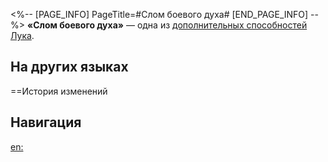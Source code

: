 <%-- [PAGE_INFO]
PageTitle=#Слом боевого духа#
[END_PAGE_INFO] --%>
{{Навык Инфобокс
|Название         = Слом боевого духа
|Изображение      = След Слом боевого духа.png
|Персонаж         = Лука
|Тип              = Доп. способность
|Возвышение       = 6
|Длительность     = 
|Описание         = Во время использования усиленной базовой атаки каждый удар навыка Прямой удар имеет {{Доп эффект|фиксированный шанс}} 50% нанести 1 дополнительный удар. Этот эффект не применяется к дополнительным ударам.
|Свойство1        = 
|Масштабирование1 = 
}}
'''«Слом боевого духа»''' — одна из [[дополнительная способность|дополнительных способностей]] [[Лука]].

==На других языках==
{{На других языках
|en   = Crush Fighting Will
|zhs  = 粉碎斗志
|zht  = 粉碎鬥志
|ja   = {{Rubi|闘志粉砕|とうしふんさい}}
|ko   = 투지 분쇄
|es   = Voluntad luchadora aplastante
|fr   = Soif de combat écrasante
|ru   = Слом боевого духа
|th   = Crush Fighting Will
|vi   = Nghiền Nát Ý Chí
|de   = Kampfgeistbrecher
|id   = Crush Fighting Will
|pt   = Desejo de Lutar Avassalador
}}

==История изменений
{{История изменений|3.5}}

==Навигация==
{{Навык Навбокс|Лука}}

[[en:]]